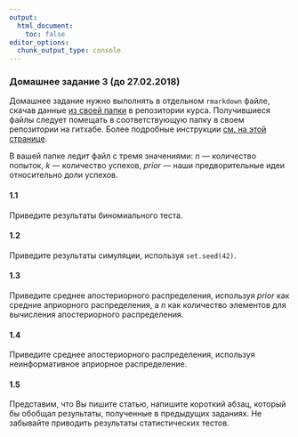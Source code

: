```yaml
---
output:
  html_document:
    toc: false
editor_options: 
  chunk_output_type: console
---
```


### Домашнее задание 3 (до 27.02.2018)
Домашнее задание нужно выполнять в отдельном `rmarkdown` файле, скачав данные [из своей папки](https://github.com/agricolamz/2018_data_analysis_for_linguists/tree/master/data/students) в репозитории курса. Получившиеся файлы следует помещать в соответствующую папку в своем репозитории на гитхабе. Более подробные инструкции [см. на этой странице](https://agricolamz.github.io/2018_data_analysis_for_linguists/index.html).

В вашей папке ледит файл с тремя значениями: $n$ --- количество попыток, $k$ --- количество успехов, $prior$ ---  наши предворительные идеи относительно доли успехов.

#### 1.1
Приведите результаты биномиального теста.

#### 1.2
Приведите результаты симуляции, используя `set.seed(42)`.

#### 1.3
Приведите среднее апостериорного распределения, используя $prior$  как средние априорного распределения, а $n$ как количество элементов для вычисления апостериорного распределения.

#### 1.4
Приведите среднее апостериорного распределения, используя неинформативное априорное распределение.

#### 1.5
Представим, что Вы пишите статью, напишите короткий абзац, который бы обобщал результаты, полученные в предыдущих заданиях. Не забывайте приводить результаты статистических тестов.
